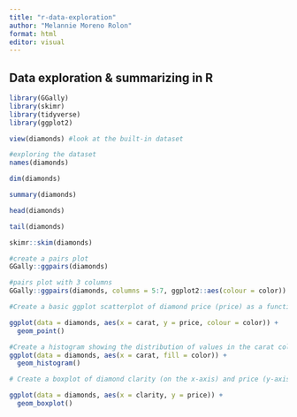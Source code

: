 ```yaml
---
title: "r-data-exploration"
author: "Melannie Moreno Rolon"
format: html
editor: visual
---
```


## **Data exploration & summarizing in R**

```r
library(GGally)
library(skimr)
library(tidyverse)
library(ggplot2)
```

```r
view(diamonds) #look at the built-in dataset
```

```r
#exploring the dataset
names(diamonds)
```

```r
dim(diamonds)
```

```r
summary(diamonds)
```

```r
head(diamonds)
```

```r
tail(diamonds)
```

```r
skimr::skim(diamonds)
```

```r
#create a pairs plot
GGally::ggpairs(diamonds)
```

```r
#pairs plot with 3 columns
GGally::ggpairs(diamonds, columns = 5:7, ggplot2::aes(colour = color))
```

```r
#Create a basic ggplot scatterplot of diamond price (price) as a function of size (carat)

ggplot(data = diamonds, aes(x = carat, y = price, colour = color)) +
  geom_point()
```

```r
#Create a histogram showing the distribution of values in the carat column
ggplot(data = diamonds, aes(x = carat, fill = color)) +
  geom_histogram()
```

```r
# Create a boxplot of diamond clarity (on the x-axis) and price (y-axis).

ggplot(data = diamonds, aes(x = clarity, y = price)) +
  geom_boxplot()
```
